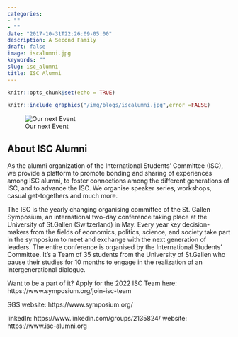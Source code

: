 ```yaml
---
categories:
- ""
- ""
date: "2017-10-31T22:26:09-05:00"
description: A Second Family
draft: false
image: iscalumni.jpg
keywords: ""
slug: isc_alumni
title: ISC Alumni
---
```


```r
knitr::opts_chunk$set(echo = TRUE)
```


```r
knitr::include_graphics("/img/blogs/iscalumni.jpg",error =FALSE)

```




![Our next Event](C:/Users/xenia/OneDrive/Desktop/my_beautiful_webiste/static/img/blogs/alumnilogo.jpg)

## About ISC Alumni

As the alumni organization of the International Students' Committee (ISC), we provide a platform to promote bonding and sharing of experiences among ISC alumni, to foster connections among the different generations of ISC, and to advance the ISC. We organise speaker series, workshops, casual get-togethers and much more.

The ISC is the yearly changing organising committee of the St. Gallen Symposium, an international two-day conference taking place at the University of St.Gallen (Switzerland) in May. Every year key decision-makers from the fields of economics, politics, science, and society take part in the symposium to meet and exchange with the next generation of leaders. The entire conference is organised by the International Students' Committee. It's a Team of 35 students from the University of St.Gallen who pause their studies for 10 months to engage in the realization of an intergenerational dialogue.

Want to be a part of it? Apply for the 2022 ISC Team here: https://www.symposium.org/join-isc-team

SGS website: https://www.symposium.org/

linkedIn: https://www.linkedin.com/groups/2135824/
website: https://www.isc-alumni.org



